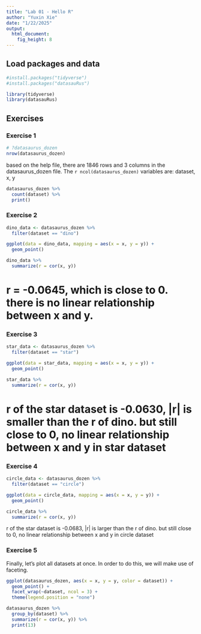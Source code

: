 ```yaml
---
title: "Lab 01 - Hello R"
author: "Yuxin Xie"
date: "1/22/2025"
output: 
  html_document: 
    fig_height: 8
---
```


## Load packages and data


```r
#install.packages("tidyverse")
#install.packages("datasauRus")

library(tidyverse) 
library(datasauRus)
```

## Exercises

### Exercise 1 

```r
# ?datasaurus_dozen
nrow(datasaurus_dozen)

```

based on the help file, there are 1846 rows and 3 columns in the datasaurus_dozen file. The ``r ncol(datasaurus_dozen)`` variables are: dataset, x, y 

```r
datasaurus_dozen %>%
  count(dataset) %>%
  print()
```

### Exercise 2 
```r
dino_data <- datasaurus_dozen %>%
  filter(dataset == "dino")

ggplot(data = dino_data, mapping = aes(x = x, y = y)) +
  geom_point()
```

```r
dino_data %>%
  summarize(r = cor(x, y))
```
# r = -0.0645, which is close to 0. there is no linear relationship between x and y. 


### Exercise 3
```r
star_data <- datasaurus_dozen %>%
  filter(dataset == "star")

ggplot(data = star_data, mapping = aes(x = x, y = y)) +
  geom_point()
```

```r
star_data %>%
  summarize(r = cor(x, y))
```
# r of the star dataset is -0.0630, |r| is smaller than the r of dino. but still close to 0, no linear relationship between x and y in star dataset


### Exercise 4
```r
circle_data <- datasaurus_dozen %>%
  filter(dataset == "circle")

ggplot(data = circle_data, mapping = aes(x = x, y = y)) +
  geom_point()
```

```r
circle_data %>%
  summarize(r = cor(x, y))
```

 r of the star dataset is -0.0683, |r| is larger than the r of dino. but still close to 0, no linear relationship between x and y in circle dataset


### Exercise 5

 Finally, let’s plot all datasets at once. In order to do this, we will make use of faceting.
```r
ggplot(datasaurus_dozen, aes(x = x, y = y, color = dataset)) +
  geom_point() +
  facet_wrap(~dataset, ncol = 3) +
  theme(legend.position = "none")
```

```r
datasaurus_dozen %>%
  group_by(dataset) %>%
  summarize(r = cor(x, y)) %>%
  print(13)
```

